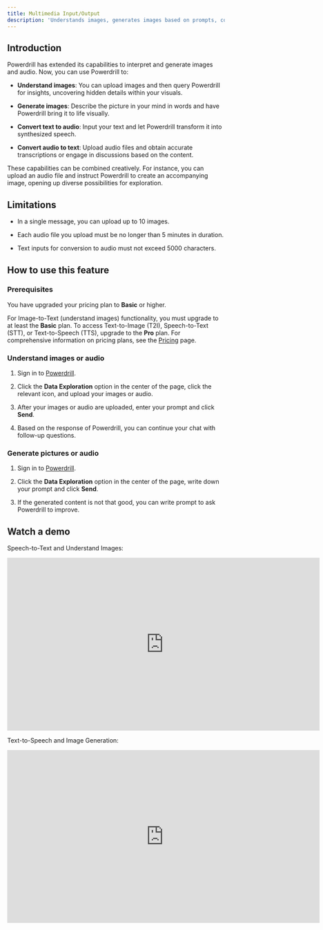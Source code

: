 ```yaml
---
title: Multimedia Input/Output
description: 'Understands images, generates images based on prompts, converts text to audio, and converts audio to text.'
---
```


## Introduction

Powerdrill has extended its capabilities to interpret and generate images and audio. Now, you can use Powerdrill to:

- **Understand images**: You can upload images and then query Powerdrill for insights, uncovering hidden details within your visuals.

- **Generate images**: Describe the picture in your mind in words and have Powerdrill bring it to life visually.

- **Convert text to audio**: Input your text and let Powerdrill transform it into synthesized speech.

- **Convert audio to text**: Upload audio files and obtain accurate transcriptions or engage in discussions based on the content.

These capabilities can be combined creatively. For instance, you can upload an audio file and instruct Powerdrill to create an accompanying image, opening up diverse possibilities for exploration.


## Limitations

- In a single message, you can upload up to 10 images.

- Each audio file you upload must be no longer than 5 minutes in duration.

- Text inputs for conversion to audio must not exceed 5000 characters.



## How to use this feature

### Prerequisites

You have upgraded your pricing plan to **Basic** or higher.

For Image-to-Text (understand images) functionality, you must upgrade to at least the **Basic** plan. To access Text-to-Image (T2I), Speech-to-Text (STT), or Text-to-Speech (TTS), upgrade to the **Pro** plan. For comprehensive information on pricing plans, see the [Pricing](https://powerdrill.ai/pricing) page.



### Understand images or audio

1. Sign in to [Powerdrill](https://powerdrill.ai/).

2. Click the **Data Exploration** option in the center of the page, click the relevant icon, and upload your images or audio. 

3. After your images or audio are uploaded, enter your prompt and click **Send**.

4. Based on the response of Powerdrill, you can continue your chat with follow-up questions.


### Generate pictures or audio

1. Sign in to [Powerdrill](https://powerdrill.ai/).

2. Click the **Data Exploration** option in the center of the page, write down your prompt and click **Send**.

3. If the generated content is not that good, you can write prompt to ask Powerdrill to improve.




## Watch a demo

Speech-to-Text and Understand Images:

<iframe width="724" height="400" src="https://www.youtube.com/embed/Yvlt0Bat780" title="Audio-to-Text and Understand Images" frameborder="0" allow="accelerometer; autoplay; clipboard-write; encrypted-media; gyroscope; picture-in-picture; web-share" allowfullscreen></iframe>

Text-to-Speech and Image Generation:

<iframe width="724" height="400" src="https://www.youtube.com/embed/St_NRK9-ZRs" title="One-Click Text-to-Speech and Image Generation" frameborder="0" allow="accelerometer; autoplay; clipboard-write; encrypted-media; gyroscope; picture-in-picture; web-share" allowfullscreen></iframe>




<MySnippet beta="community" />

